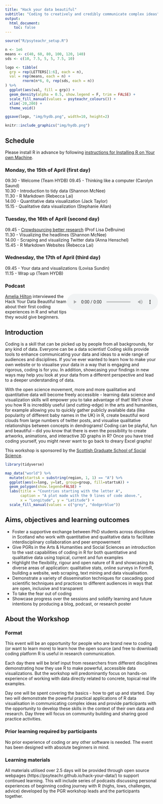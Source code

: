 ```yaml
---
title: "Hack your data beautiful"
subtitle: "Coding to creatively and credibly communicate complex ideas"
output:
  html_document:
    toc: false
---
```


```r
source("R/psyteachr_setup.R")
```


```r
n <- 1e6
means <- c(40, 60, 80, 100, 120, 140)
sds <- c(10, 7.5, 5, 5, 7.5, 10)

logo <- tibble(
  grp = rep(LETTERS[1:6], each = n),
  val = rep(means, each = n) +
        rnorm(n*6, 0, rep(sds, each = n))
) %>%
  ggplot(aes(val, fill = grp)) +
  geom_density(alpha = 0.5, show.legend = F, trim = FALSE) +
  scale_fill_manual(values = psyteachr_colours()) +
  xlim(-20,200) +
  theme_void()

ggsave(logo, "img/hydb.png", width=10, height=2)
```

```r
knitr::include_graphics("img/hydb.png")
```

## Schedule

Please install R in advance by following [instructions for Installing R on Your own Machine](r_instructions.html).

### Monday, the 15th of April (first day)

09.30 - Welcome (Team HYDB)
09.45 - Thinking like a computer (Carolyn Saund)  
10.30 - Introduction to tidy data (Shannon McNee)   
11.30 - R Markdown (Rebecca Lai)   
14.00 - Quantitative data visualization (Jack Taylor)  
15.15 - Qualitative data visualization (Stephanie Allan)  

### Tuesday, the 16th of April (second day)

09.45 - [Crowdsourcing better research](https://osf.io/x629g/) (Prof Lisa DeBruine)  
11.30 - Visualizing the headlines (Shannon McNee)   
14.00 - Scraping and visualizing Twitter data (Anna Henschel)   
15.45 - R Markdown Websites (Rebecca Lai)  

### Wednesday, the 17th of April (third day)

09.45 - Your data and visualizations (Lovisa Sundin)  
11.15 - Wrap up (Team HYDB)  


### Podcast

<audio controls style="float: right;"><source src="files/hack_your_data_podcast_2.mp3" type="audio/mpeg"></audio>

[Amelia Hilton](https://open.spotify.com/show/4xm16tF5ib3w4FWWz0ZOAg){target="_blank"} interviewed the Hack Your Data Beautiful team about their first coding experiences in R and what tips they would give beginners.  



## Introduction

Coding is a skill that can be picked up by people from all backgrounds, for any kind of data. Everyone can be a data scientist! Coding skills provide tools to enhance communicating your data and ideas to a wide range of audiences and disciplines. If you’ve ever wanted to learn how to make your own website or to visualise your data in a way that is engaging and rigorous, coding is for you. In addition, showcasing your findings in new ways may help you look at your data from a different perspective and lead to a deeper understanding of data.

With the open science movement, more and more qualitative and quantitative data will become freely accessible - learning data science and visualization skills will empower you to take advantage of that! We'll show you how R is incredibly useful (and cutting-edge) in the arts and humanities, for example allowing you to quickly gather publicly available data (like popularity of different baby names in the UK) in R, create beautiful word clouds from large numbers of twitter posts, and visualise qualitative relationships between concepts in dendrograms! Coding can be playful, fun and beautiful -- did you know that there is even the possibility to create artworks, animations, and interactive 3D graphs in R? Once you have tried coding yourself, you might never want to go back to dreary Excel graphs!

This workshop is sponsored by the [Scottish Graduate School of Social Science](https://www.sgsss.ac.uk/training/spring-into-methods/).

```r

library(tidyverse)

map_data("world") %>%
  mutate(startsA = substring(region, 1, 1) == "A") %>%
  ggplot(aes(x=long, y=lat, group=group, fill=startsA)) + 
  geom_polygon(show.legend=FALSE) +
  labs(title = "Countries starting with the letter A",
       caption = "A plot made with the 9 lines of code above.",
       x = "Longitude", y = "Latitude") +
  scale_fill_manual(values = c("grey", "dodgerblue"))

```



## Aims, objectives and learning outcomes

* Foster a supportive exchange between PhD students across disciplines in Scotland who work with quantitative and qualitative data to facilitate interdisciplinary collaboration and peer empowerment
* Give PGRs in the Arts & Humanities and Social Sciences an introduction to the vast capabilities of coding in R for both quantitative and qualitative data using topical, current and fun examples 
* Highlight the flexibility, rigour and open nature of R and showcasing its diverse areas of application: qualitative stats, online surveys in FormR, building a website, web scraping, text mining and data visualisation.
* Demonstrate a variety of dissemination techniques for cascading good scientific techniques and practices to different audiences in ways that are open, inclusive and transparent
* To take the fear out of coding
* Showcase progress over the sessions and solidify learning and future intentions by producing a blog, podcast, or research poster

## About the Workshop

### Format

This event will be an opportunity for people who are brand new to coding  (or want to learn more) to learn how the open source (and free to download) coding platform R is useful in research communication. 

Each day there will be brief input from researchers from different disciplines demonstrating how they use R to make powerful, accessible data visualizations. But the workshop will predominantly focus on hands-on experience of working with data directly related to concrete, topical real life examples. 

Day one will be spent covering the basics - how to get up and started. Day two will demonstrate the  powerful practical applications of R data visualisation in communicating complex ideas and provide participants with the opportunity to develop these skills in the context of their own data and research.  Day three will focus on community building and sharing good practice activities. 

### Prior learning required by participants 

No prior experience of coding or any other software is needed. The event has been designed with absolute beginners in mind.  


### Learning materials

All materials utilised over 2.5 days will be provided through open source webpages (https://psyteachr.github.io/hack-your-data/) to support continued learning. This will include series of podcasts discussing personal experiences of beginning coding journey with R (highs, lows, challenges, advice) developed by the PGR workshop leads and the participants together.

